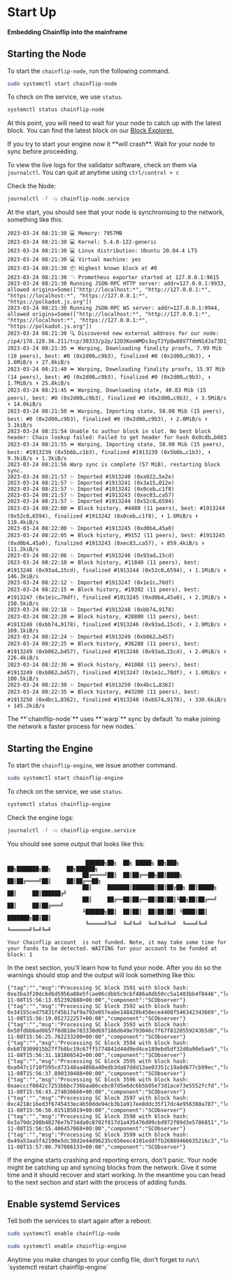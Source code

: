 
# Start Up

#### Embedding Chainflip into the mainframe

## Starting the Node

To start the `chainflip-node`, run the following command.

```bash copy
sudo systemctl start chainflip-node
```

To check on the service, we use `status`.

```bash copy
systemctl status chainflip-node
```

At this point, you will need to wait for your node to catch up with the latest block. You can find the latest block on our [Block Explorer.](https://blocks-perseverance.chainflip.io)

<Callout type="warning">
If you try to start your engine now it **will crash**. Wait for your node to sync before proceeding.

</Callout>

To view the live logs for the validator software, check on them via `journalctl`. You can quit at anytime using `ctrl/control + c`

Check the Node:

```bash copy
journalctl -f -u chainflip-node.service
```

At the start, you should see that your node is synchronising to the network, something like this:

```log
2023-03-24 08:21:30 💻 Memory: 7957MB
2023-03-24 08:21:30 💻 Kernel: 5.4.0-122-generic
2023-03-24 08:21:30 💻 Linux distribution: Ubuntu 20.04.4 LTS
2023-03-24 08:21:30 💻 Virtual machine: yes
2023-03-24 08:21:30 📦 Highest known block at #0
2023-03-24 08:21:30 〽️ Prometheus exporter started at 127.0.0.1:9615
2023-03-24 08:21:30 Running JSON-RPC HTTP server: addr=127.0.0.1:9933, allowed origins=Some(["http://localhost:*", "http://127.0.0.1:*", "https://localhost:*", "https://127.0.0.1:*", "https://polkadot.js.org"])
2023-03-24 08:21:30 Running JSON-RPC WS server: addr=127.0.0.1:9944, allowed origins=Some(["http://localhost:*", "http://127.0.0.1:*", "https://localhost:*", "https://127.0.0.1:*", "https://polkadot.js.org"])
2023-03-24 08:21:30 🔍 Discovered new external address for our node: /ip4/178.128.36.211/tcp/30333/p2p/12D3KooWMDs3oyT2YpQw88V7TdmN1dJa73D1jrfQorLaBovh7Kim
2023-03-24 08:21:35 ⏩ Warping, Downloading finality proofs, 7.99 Mib (10 peers), best: #0 (0x2d00…c9b3), finalized #0 (0x2d00…c9b3), ⬇ 1.6MiB/s ⬆ 27.8kiB/s
2023-03-24 08:21:40 ⏩ Warping, Downloading finality proofs, 15.97 Mib (14 peers), best: #0 (0x2d00…c9b3), finalized #0 (0x2d00…c9b3), ⬇ 1.7MiB/s ⬆ 25.8kiB/s
2023-03-24 08:21:45 ⏩ Warping, Downloading state, 40.83 Mib (15 peers), best: #0 (0x2d00…c9b3), finalized #0 (0x2d00…c9b3), ⬇ 3.5MiB/s ⬆ 14.0kiB/s
2023-03-24 08:21:50 ⏩ Warping, Importing state, 58.00 Mib (15 peers), best: #0 (0x2d00…c9b3), finalized #0 (0x2d00…c9b3), ⬇ 2.0MiB/s ⬆ 3.1kiB/s
2023-03-24 08:21:54 Unable to author block in slot. No best block header: Chain lookup failed: Failed to get header for hash 0x0cdb…b083
2023-03-24 08:21:55 ⏩ Warping, Importing state, 58.00 Mib (15 peers), best: #1913239 (0x5b6b…c1b3), finalized #1913239 (0x5b6b…c1b3), ⬇ 9.3kiB/s ⬆ 1.3kiB/s
2023-03-24 08:21:56 Warp sync is complete (57 MiB), restarting block sync.
2023-03-24 08:21:57 ✨ Imported #1913240 (0xa922…5e2e)
2023-03-24 08:21:57 ✨ Imported #1913241 (0x3a15…012e)
2023-03-24 08:21:57 ✨ Imported #1913242 (0x0ceb…c1f8)
2023-03-24 08:21:57 ✨ Imported #1913243 (0xec83…ca57)
2023-03-24 08:21:57 ✨ Imported #1913244 (0x52c0…6594)
2023-03-24 08:22:00 ⏩ Block history, #4480 (11 peers), best: #1913244 (0x52c0…6594), finalized #1913242 (0x0ceb…c1f8), ⬇ 1.6MiB/s ⬆ 110.4kiB/s
2023-03-24 08:22:00 ✨ Imported #1913245 (0xd0b4…45a0)
2023-03-24 08:22:05 ⏩ Block history, #9152 (11 peers), best: #1913245 (0xd0b4…45a0), finalized #1913243 (0xec83…ca57), ⬇ 859.4kiB/s ⬆ 111.2kiB/s
2023-03-24 08:22:06 ✨ Imported #1913246 (0x93ad…15cd)
2023-03-24 08:22:10 ⏩ Block history, #11840 (11 peers), best: #1913246 (0x93ad…15cd), finalized #1913244 (0x52c0…6594), ⬇ 1.1MiB/s ⬆ 146.3kiB/s
2023-03-24 08:22:12 ✨ Imported #1913247 (0x1e1c…70df)
2023-03-24 08:22:15 ⏩ Block history, #19392 (11 peers), best: #1913247 (0x1e1c…70df), finalized #1913245 (0xd0b4…45a0), ⬇ 2.1MiB/s ⬆ 150.5kiB/s
2023-03-24 08:22:18 ✨ Imported #1913248 (0xbb74…9178)
2023-03-24 08:22:20 ⏩ Block history, #28800 (11 peers), best: #1913248 (0xbb74…9178), finalized #1913246 (0x93ad…15cd), ⬇ 2.9MiB/s ⬆ 169.1kiB/s
2023-03-24 08:22:24 ✨ Imported #1913249 (0xb062…b457)
2023-03-24 08:22:25 ⏩ Block history, #36288 (11 peers), best: #1913249 (0xb062…b457), finalized #1913246 (0x93ad…15cd), ⬇ 2.4MiB/s ⬆ 226.4kiB/s
2023-03-24 08:22:30 ⏩ Block history, #41088 (11 peers), best: #1913249 (0xb062…b457), finalized #1913247 (0x1e1c…70df), ⬇ 1.6MiB/s ⬆ 100.5kiB/s
2023-03-24 08:22:30 ✨ Imported #1913250 (0x4bc1…8362)
2023-03-24 08:22:35 ⏩ Block history, #43200 (11 peers), best: #1913250 (0x4bc1…8362), finalized #1913248 (0xbb74…9178), ⬇ 330.6kiB/s ⬆ 145.2kiB/s
```

<Callout type="info">
  The **`chainflip-node`** uses **`warp`** sync by default `to make joining the
  network a faster process for new nodes.`
</Callout>

## Starting the Engine

To start the `chainflip-engine`, we issue another command.

```bash copy
sudo systemctl start chainflip-engine
```

To check on the service, we use `status`.

```bash copy
systemctl status chainflip-engine
```

Check the engine logs:

```bash copy
journalctl -f -u chainflip-engine.service
```

You should see some output that looks like this:

```log

                         ██████╗██╗  ██╗ █████╗ ██╗███╗   ██╗███████╗██╗     ██╗██████╗
                        ██╔════╝██║  ██║██╔══██╗██║████╗  ██║██╔════╝██║     ██║██╔══██╗
                        ██║     ███████║███████║██║██╔██╗ ██║█████╗  ██║     ██║██████╔╝
                        ██║     ██╔══██║██╔══██║██║██║╚██╗██║██╔══╝  ██║     ██║██╔═══╝
                        ╚██████╗██║  ██║██║  ██║██║██║ ╚████║██║     ███████╗██║██║
                         ╚═════╝╚═╝  ╚═╝╚═╝  ╚═╝╚═╝╚═╝  ╚═══╝╚═╝     ╚══════╝╚═╝╚═╝

Your Chainflip account  is not funded. Note, it may take some time for your funds to be detected. WAITING for your account to be funded at block: 1
```

In the next section, you'll learn how to fund your node. After you do so the warnings should stop and the output will look something like this:

```
{"tag":"","msg":"Processing SC block 3591 with block hash: 0xe3ba3f20dc6d6d5956a88e5fcae06cdbb5c9cbf486a8db50cc5a1403bb4f0446","level":"debug","ts":"2022-11-08T15:56:13.652392888+00:00","component":"SCObserver"} {"tag":"","msg":"Processing SC block 3592 with block hash: 0x34155ced75831f45b17af9a792e057eabe148428b450ece4408f546342343669","level":"debug","ts":"2022-11-08T15:56:19.052722257+00:00","component":"SCObserver"} {"tag":"","msg":"Processing SC block 3593 with block hash: 0x50fdbb6ad0657f0d818e783330d697186d649e793046c7f67f8120559243b5d6","level":"debug","ts":"2022-11-08T15:56:25.782233200+00:00","component":"SCObserver"} {"tag":"","msg":"Processing SC block 3594 with block hash: 0xb878309015b27f7b8bc19c67ff5774841d44d9ed4ce189ebd5df32d0a90e5ae5","level":"debug","ts":"2022-11-08T15:56:31.181866542+00:00","component":"SCObserver"} {"tag":"","msg":"Processing SC block 3595 with block hash: 0xa047c1f10f595cd73148aa4866a40edb3da87ddd13ae03351c19a8d677cb99ec","level":"debug","ts":"2022-11-08T15:56:37.890330488+00:00","component":"SCObserver"} {"tag":"","msg":"Processing SC block 3596 with block hash: 0xaecccf0842c7253bbbc736baa86cebc07d5e6dc6b5b95e73d1ace73e5552fcfd","level":"debug","ts":"2022-11-08T15:56:43.274036666+00:00","component":"SCObserver"} {"tag":"","msg":"Processing SC block 3597 with block hash: 0xc4218c16ed3f6745433ec4b50dde94cb3b1a917ee8ddc35f17dc4e956380a787","level":"debug","ts":"2022-11-08T15:56:50.015185019+00:00","component":"SCObserver"} {"tag":"","msg":"Processing SC block 3598 with block hash: 0x3a79dc208b48276e7b734da0c8702f817d1a435476d09cbd972f09d3e5786851","level":"debug","ts":"2022-11-08T15:56:55.406457068+00:00","component":"SCObserver"} {"tag":"","msg":"Processing SC block 3599 with block hash: 0x49a53aa5f42190e5dc38d2e44d96235c656eec4101edd7fb26869466635216c3","level":"debug","ts":"2022-11-08T15:57:00.797006133+00:00","component":"SCObserver"}

```

<Callout>
  If the engine starts crashing and reporting errors, don't panic. Your node
  might be catching up and syncing blocks from the network. Give it some time
  and it should recover and start working. In the meantime you can head to the
  next section and start with the process of adding funds.
</Callout>

## Enable systemd Services

Tell both the services to start again after a reboot:

```bash copy
sudo systemctl enable chainflip-node
```

```bash copy
sudo systemctl enable chainflip-engine
```

<Callout type="info">
  Anytime you make changes to your config file, don't forget to run:\ `systemctl
  restart chainflip-engine`
</Callout>

